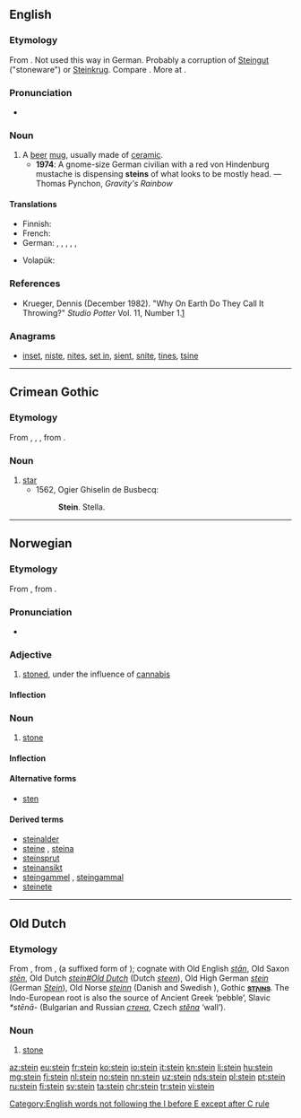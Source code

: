 {{also|stein-|Stein}}
==English==

===Etymology===
From {{etyl|de|en}} {{term|Stein||stone|lang=de}}. Not used this way in German. Probably a corruption of [[Steingut]] ("stoneware") or [[Steinkrug]]. Compare {{etyl|ang|-}} {{m|ang|stǣna||stone jug, a pot of stone or earth}}. More at {{l|en|stean}}.

===Pronunciation===
* {{IPA|/staɪn/}}
*: {{rhymes|aɪn}}

===Noun===
{{en-noun}}

# A [[beer]] [[mug]], usually made of [[ceramic]].
#* '''1974''': A gnome-size German civilian with a red von Hindenburg mustache is dispensing '''steins''' of what looks to be mostly head. — Thomas Pynchon, ''Gravity's Rainbow''

====Translations====
{{trans-top|A beer mug}}
* Finnish: {{t+|fi|oluttuoppi}}
* French: {{t+|fr|chope|f}}
* German: {{t+|de|Bierkrug|m}}, {{t+|de|Bierglas|n}}, {{t+|de|Bierseidel|n}}, {{t+|de|Seidel|n}}, {{t|de|Maßkrug|m}}, {{t+|de|Maß|f}}
{{trans-mid}}
* Volapük: {{t+|vo|biraköp}}
{{trans-bottom}}

===References===
* Krueger, Dennis (December 1982). "Why On Earth Do They Call It Throwing?" ''Studio Potter'' Vol. 11, Number 1.[http://www.studiopotter.org/articles/?art=art0001]

===Anagrams===
* [[inset#English|inset]], [[niste#English|niste]], [[nites#English|nites]], [[set in#English|set in]], [[sient#English|sient]], [[snite#English|snite]], [[tines#English|tines]], [[tsine#English|tsine]]

[[Category:English words not following the I before E except after C rule]]

----

==Crimean Gothic==

===Etymology===
From {{etyl|gem-pro|gme-cgo}} {{m|gem-pro|*stern-}}, {{m|gem-pro|*sternô}}, {{m|gem-pro|*sternǭ}}, from {{etyl|ine-pro|gme-cgo}} {{m|ine-pro|*h₂stḗr}}.

===Noun===
{{head|gme-cgo|noun}}

# [[star]]
#* 1562, Ogier Ghiselin de Busbecq:
#*: '''Stein'''. Stella.

----

==Norwegian==

===Etymology===
From {{etyl|non|no}} {{term|steinn|lang=non}}, from {{etyl|gem-pro|no}} {{m|gem-pro|*stainaz}}.

===Pronunciation===
* {{IPA|/staɪn/|lang=no}}
*: {{rhymes|aɪn|lang=no}}

===Adjective===
{{head|no|adjective}}

# {{context|slang|lang=no}} [[stoned]], under the influence of [[cannabis]]

====Inflection====
{{no-adj-infl|nb-class=2|nn-class=2}}

===Noun===
{{head|no|noun|g=m}}

# [[stone]]

====Inflection====
{{no-noun-infl|nb-class=m1|nn-class=m1}}

====Alternative forms====
* [[sten]] {{qualifier|Bokmål}}

====Derived terms====
* [[steinalder]]
* [[steine]] {{qualifier|Bokmål and Nynorsk}}, [[steina]] {{qualifier|Nynorsk}}
* [[steinsprut]]
* [[steinansikt]]
* [[steingammel]] {{qualifier|Bokmål}}, [[steingammal]] {{qualifier|Bokmål and Nynorsk}}
* [[steinete]]

----

==Old Dutch==

===Etymology===
From {{etyl|gem-pro|odt}} {{m|gem-pro|*stainaz}}, from {{etyl|ine-pro|odt}} {{m|ine-pro|*stāino-}}, {{m|ine-pro|*stī-no-}} (a suffixed form of {{m|ine-pro|*stāi-||to be solid, to crowd together}}); cognate with Old English ''[[stan|stān]]'', Old Saxon ''[[sten|stēn]]'', Old Dutch ''[[stein#Old Dutch]]'' (Dutch ''[[steen]]''), Old High German ''[[stein#Old High German|stein]]'' (German ''[[Stein]]''), Old Norse ''[[steinn]]'' (Danish and Swedish ''{{l|sv|sten}}''), Gothic '''[[𐍃𐍄𐌰𐌹𐌽𐍃]]'''.  The Indo-European root is also the source of Ancient Greek {{term|στιον|στῖον|tr=stion|lang=grc}} ‘pebble’, Slavic ''*stēnā-'' (Bulgarian and Russian ''[[стена]]'', Czech ''[[stěna]]'' ‘wall’).

===Noun===
{{odt-noun}}

# [[stone]]

[[az:stein]]
[[eu:stein]]
[[fr:stein]]
[[ko:stein]]
[[io:stein]]
[[it:stein]]
[[kn:stein]]
[[li:stein]]
[[hu:stein]]
[[mg:stein]]
[[fj:stein]]
[[nl:stein]]
[[no:stein]]
[[nn:stein]]
[[uz:stein]]
[[nds:stein]]
[[pl:stein]]
[[pt:stein]]
[[ru:stein]]
[[fi:stein]]
[[sv:stein]]
[[ta:stein]]
[[chr:stein]]
[[tr:stein]]
[[vi:stein]]